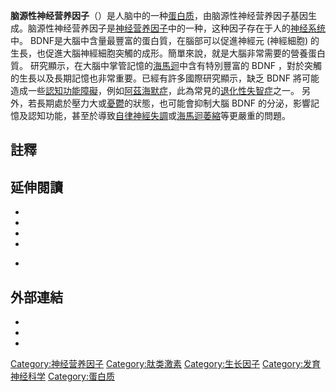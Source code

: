 {{PBB|geneid=627}}

'''脑源性神经营养因子'''（{{lang-en|Brain-derived neurotrophic factor}}）是人脑中的一种[[蛋白质|蛋白质]]，由脑源性神经营养因子基因生成。脑源性神经营养因子是[[神经营养因子|神经营养因子]]中的一种，这种因子存在于人的[[神经系统|神经系统]]中。
BDNF是大腦中含量最豐富的蛋白質，在腦部可以促進神經元 (神經細胞) 的生長，也促進大腦神經細胞突觸的成形。簡單來說，就是大腦非常需要的營養蛋白質。
研究顯示，在大腦中掌管記憶的[[海馬迴|海馬迴]]中含有特別豐富的 BDNF ，對於突觸的生長以及長期記憶也非常重要。已經有許多國際研究顯示，缺乏 BDNF 將可能造成一些[[認知功能障礙|認知功能障礙]]，例如[[阿茲海默症|阿茲海默症]]，此為常見的[[退化性失智症|退化性失智症]]之一。
另外，若長期處於壓力大或[[憂鬱|憂鬱]]的狀態，也可能會抑制大腦 BDNF 的分泌，影響記憶及認知功能，甚至於導致[[自律神經失調|自律神經失調]]或[[海馬迴萎縮|海馬迴萎縮]]等更嚴重的問題。

==註釋==
{{Reflist|35em}}

== 延伸閱讀 ==
{{refbegin}}
* {{cite journal | author = Fawzi MH, Kira IA, Fawzi MM, Mohamed HE, Fawzi MM | title = Trauma profile in Egyptian adolescents with first-episode schizophrenia: relation to psychopathology and plasma brain-derived neurotrophic factor | url = https://archive.org/details/sim_journal-of-nervous-and-mental-disease_2013-01_201_1/page/23 | journal = J. Nerv. Ment. Dis. | volume = 201 | issue = 1 | pages = 23–9 | pmid = 23274291 | doi = 10.1097/NMD.0b013e31827ab268 |date=January 2013}}
* {{cite journal | author = Vaynman S, Gomez-Pinilla F | title = Revenge of the "sit": how lifestyle impacts neuronal and cognitive health through molecular systems that interface energy metabolism with neuronal plasticity | journal = J. Neurosci. Res. | volume = 84 | issue = 4 | pages = 699–715 | pmid = 16862541 | doi = 10.1002/jnr.20979 |date=September 2006}}
* {{cite journal | author = van Praag H, Christie BR, Sejnowski TJ, Gage FH | title = Running enhances neurogenesis, learning, and long-term potentiation in mice | journal = Proc. Natl. Acad. Sci. U.S.A. | volume = 96 | issue = 23 | pages = 13427–31 | pmid = 10557337 | pmc = 23964 | doi = |date=November 1999}}
* {{cite journal | author = Gómez-Pinilla F, Ying Z, Roy RR, Molteni R, Edgerton VR | title = Voluntary exercise induces a BDNF-mediated mechanism that promotes neuroplasticity | journal = J. Neurophysiol. | volume = 88 | issue = 5 | pages = 2187–95 | pmid = 12424260 | doi = 10.1152/jn.00152.2002 |date=November 2002}}
{{refend}}
* {{cite journal | author = Meerwijk, Esther L., Judith M. Ford, and Sandra J. Weiss | title = Brain regions associated with psychological pain: implications for a neural network and its relationship to physical pain | journal = Brain imaging and behavior| volume = 7 | issue = 1 | pages = 1-14| pmid = 12424260 | doi = 10.1007/s11682-012-9179-y |date=2013}}
{{refend}}

==外部連結==
{{refbegin}}
* {{cite web| url =http://www.alzforum.org/res/for/journal/cotman/default.asp| title =BDNF and Alzheimer's Disease—What's the Connection?| author =Cotman CW, Berchtold NC| authorlink =| coauthors =| date =2004-01-28| work =Alzforum: Live Discussions| publisher =Alzheimer Research Forum| pages =| language =| archiveurl =https://web.archive.org/web/20081011190623/http://www.alzforum.org/res/for/journal/cotman/default.asp| archivedate =2008-10-11| quote =| accessdate =2008-08-21| deadurl =yes}}
* {{cite web| url =http://hdlighthouse.org/see/research/bdnf.htm| title =Brain-Derived Neurotrophic Factor (BDNF)| author =Patten-Hitt E| authorlink =| coauthors =| date =2001-06-14| work =Sciencexpress| publisher =The HDLighthouse, Huntingtons Disease: Information and Community| pages =| language =| archiveurl =https://web.archive.org/web/20080725040429/http://hdlighthouse.org/see/research/bdnf.htm| archivedate =2008-07-25| quote =| accessdate =2008-08-21| deadurl =yes}}
* {{cite web | url = http://www.telegraph.co.uk/earth/main.jhtml?view=DETAILS&grid=&xml=/earth/2007/10/18/scistress118.xml | title = Brain scans 'could reveal mental strength' | author = Highfield R | authorlink =  | coauthors =  | date = 2007-10-18 | work = Science | publisher = Telegraph.co.uk | pages =  | language =  | archiveurl = https://web.archive.org/web/20080531211447/http://www.telegraph.co.uk/earth/main.jhtml?view=DETAILS&grid=&xml=%2Fearth%2F2007%2F10%2F18%2Fscistress118.xml | archivedate = 2008-05-31 | quote = Low BDNF activity promotes resilience | accessdate = 2008-08-21 | deadurl = yes }}
{{refend}}

{{Hormones}}
{{Nerve growth factor family}}
{{Obsessive–compulsive disorder}}

{{DEFAULTSORT:Brain-Derived Neurotrophic Factor}}
[[Category:神经营养因子|Category:神经营养因子]]
[[Category:肽类激素|Category:肽类激素]]
[[Category:生长因子|Category:生长因子]]
[[Category:发育神经科学|Category:发育神经科学]]
[[Category:蛋白质|Category:蛋白质]]